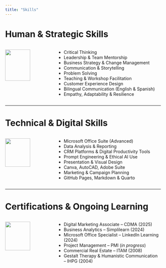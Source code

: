 ```yaml
---
title: "Skills"
---
```


# Human & Strategic Skills

::: {.columns}
::: {.column width="30%"}
![](human-skills.png){fig-align="center" width="75%"}
:::
::: {.column width="70%"}
- Critical Thinking  
- Leadership & Team Mentorship  
- Business Strategy & Change Management  
- Communication & Storytelling  
- Problem Solving  
- Teaching & Workshop Facilitation  
- Customer Experience Design  
- Bilingual Communication (English & Spanish)  
- Empathy, Adaptability & Resilience
:::
:::

---

# Technical & Digital Skills

::: {.columns}
::: {.column width="30%"}
![](tech-skills.png){fig-align="center" width="75%"}
:::
::: {.column width="70%"}
- Microsoft Office Suite (Advanced)  
- Data Analysis & Reporting  
- CRM Platforms & Digital Productivity Tools  
- Prompt Engineering & Ethical AI Use  
- Presentation & Visual Design  
- Canva, AutoCAD, Adobe Suite  
- Marketing & Campaign Planning  
- GitHub Pages, Markdown & Quarto
:::
:::

---

# Certifications & Ongoing Learning

::: {.columns}
::: {.column width="30%"}
![](certifications.png){fig-align="center" width="75%"}
:::
::: {.column width="70%"}
- Digital Marketing Associate – CDMA (2025)  
- Business Analytics – Simplilearn (2024)  
- Microsoft Office Specialist – LinkedIn Learning (2024)  
- Project Management – PMI (*in progress*)  
- Commercial Real Estate – ITAM (2008)  
- Gestalt Therapy & Humanistic Communication – IHPG (2004)
:::
:::